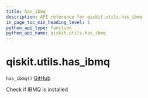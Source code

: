```yaml
---
title: has_ibmq
description: API reference for qiskit.utils.has_ibmq
in_page_toc_min_heading_level: 1
python_api_type: function
python_api_name: qiskit.utils.has_ibmq
---
```


# qiskit.utils.has\_ibmq

<span id="qiskit.utils.has_ibmq" />

`has_ibmq()` [GitHub](https://github.com/qiskit/qiskit/tree/stable/0.22/qiskit/utils/backend_utils.py "view source code")

Check if IBMQ is installed

